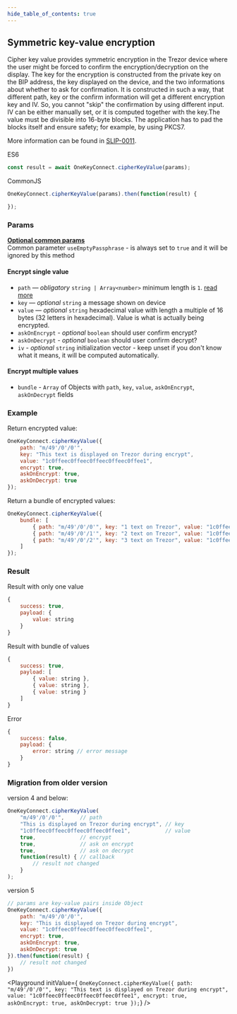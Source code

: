 ```yaml
---
hide_table_of_contents: true
---
```


## Symmetric key-value encryption
Cipher key value provides symmetric encryption in the Trezor device where the user might be forced to confirm the encryption/decryption on the display. The key for the encryption is constructed from the private key on the BIP address, the key displayed on the device, and the two informations about whether to ask for confirmation. It is constructed in such a way, that different path, key or the confirm information will get a different encryption key and IV. So, you cannot "skip" the confirmation by using different input. IV can be either manually set, or it is computed together with the key.The value must be divisible into 16-byte blocks. The application has to pad the blocks itself and ensure safety; for example, by using PKCS7.

More information can be found in [SLIP-0011](https://github.com/satoshilabs/slips/blob/master/slip-0011.md).

ES6
```javascript
const result = await OneKeyConnect.cipherKeyValue(params);
```

CommonJS
```javascript
OneKeyConnect.cipherKeyValue(params).then(function(result) {

});
```

### Params
[****Optional common params****](./commonParams)
<br/>
Common parameter `useEmptyPassphrase` - is always set to `true` and it will be ignored by this method

#### Encrypt single value
* `path` — *obligatory* `string | Array<number>` minimum length is `1`. [read more](./path)
* `key` — *optional* `string` a message shown on device
* `value` — *optional* `string` hexadecimal value with length a multiple of 16 bytes (32 letters in hexadecimal). Value is what is actually being encrypted.
* `askOnEncrypt` - *optional* `boolean` should user confirm encrypt?
* `askOnDecrypt` - *optional* `boolean` should user confirm decrypt?
* `iv` - *optional* `string` initialization vector - keep unset if you don't know what it means, it will be computed automatically.

#### Encrypt multiple values
* `bundle` - `Array` of Objects with `path`, `key`, `value`, `askOnEncrypt`, `askOnDecrypt` fields

### Example
Return encrypted value:
```javascript
OneKeyConnect.cipherKeyValue({
    path: "m/49'/0'/0'",
    key: "This text is displayed on Trezor during encrypt",
    value: "1c0ffeec0ffeec0ffeec0ffeec0ffee1",
    encrypt: true,
    askOnEncrypt: true,
    askOnDecrypt: true
});
```
Return a bundle of encrypted values:
```javascript
OneKeyConnect.cipherKeyValue({
    bundle: [
        { path: "m/49'/0'/0'", key: "1 text on Trezor", value: "1c0ffeec0ffeec0ffeec0ffeec0ffee1", encrypt: true  },
        { path: "m/49'/0'/1'", key: "2 text on Trezor", value: "1c0ffeec0ffeec0ffeec0ffeec0ffee1", encrypt: false },
        { path: "m/49'/0'/2'", key: "3 text on Trezor", value: "1c0ffeec0ffeec0ffeec0ffeec0ffee1" }
    ]
});
```
### Result
Result with only one value
```javascript
{
    success: true,
    payload: {
        value: string
    }
}
```
Result with bundle of values
```javascript
{
    success: true,
    payload: [
        { value: string },
        { value: string },
        { value: string }
    ]
}
```
Error
```javascript
{
    success: false,
    payload: {
        error: string // error message
    }
}
```

### Migration from older version

version 4 and below:
```javascript
OneKeyConnect.cipherKeyValue(
    "m/49'/0'/0'",     // path
    "This is displayed on Trezor during encrypt", // key
    "1c0ffeec0ffeec0ffeec0ffeec0ffee1",           // value
    true,              // encrypt
    true,              // ask on encrypt
    true,              // ask on decrypt
    function(result) { // callback
        // result not changed
    }
);
```
version 5
```javascript
// params are key-value pairs inside Object
OneKeyConnect.cipherKeyValue({
    path: "m/49'/0'/0'",
    key: "This is displayed on Trezor during encrypt",
    value: "1c0ffeec0ffeec0ffeec0ffeec0ffee1",
    encrypt: true,
    askOnEncrypt: true,
    askOnDecrypt: true
}).then(function(result) {
    // result not changed
})
```

<Playground
    initValue={
`OneKeyConnect.cipherKeyValue({
    path: "m/49'/0'/0'",
    key: "This text is displayed on Trezor during encrypt",
    value: "1c0ffeec0ffeec0ffeec0ffeec0ffee1",
    encrypt: true,
    askOnEncrypt: true,
    askOnDecrypt: true
});`}
/>
